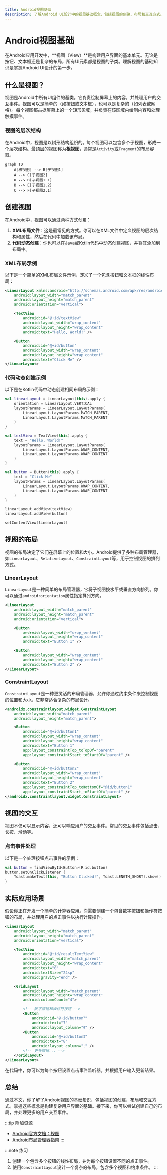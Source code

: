 ```yaml
---
title: Android视图基础
description: 了解Android UI设计中的视图基础概念，包括视图的创建、布局和交互方式。适合初学者学习Android应用开发。
---
```


# Android视图基础

在Android应用开发中，**视图（View）**是构建用户界面的基本单元。无论是按钮、文本框还是复杂的布局，所有UI元素都是视图的子类。理解视图的基础知识是掌握Android UI设计的第一步。

## 什么是视图？

视图是Android中所有UI组件的基类。它负责绘制屏幕上的内容，并处理用户的交互事件。视图可以是简单的（如按钮或文本框），也可以是复杂的（如列表或网格）。每个视图都占据屏幕上的一个矩形区域，并负责在该区域内绘制内容和处理触摸事件。

### 视图的层次结构

在Android中，视图是以树形结构组织的。每个视图可以包含多个子视图，形成一个层次结构。最顶层的视图称为**根视图**，通常是`Activity`或`Fragment`的布局容器。

```mermaid
graph TD
    A[根视图] --> B[子视图1]
    A --> C[子视图2]
    B --> D[子视图1.1]
    B --> E[子视图1.2]
    C --> F[子视图2.1]
```

## 创建视图

在Android中，视图可以通过两种方式创建：

1. **XML布局文件**：这是最常见的方式。你可以在XML文件中定义视图的层次结构和属性，然后在代码中加载该布局。
2. **代码动态创建**：你也可以在Java或Kotlin代码中动态创建视图，并将其添加到布局中。

### XML布局示例

以下是一个简单的XML布局文件示例，定义了一个包含按钮和文本框的线性布局：

```xml
<LinearLayout xmlns:android="http://schemas.android.com/apk/res/android"
    android:layout_width="match_parent"
    android:layout_height="match_parent"
    android:orientation="vertical">

    <TextView
        android:id="@+id/textView"
        android:layout_width="wrap_content"
        android:layout_height="wrap_content"
        android:text="Hello, World!" />

    <Button
        android:id="@+id/button"
        android:layout_width="wrap_content"
        android:layout_height="wrap_content"
        android:text="Click Me" />
</LinearLayout>
```

### 代码动态创建示例

以下是在Kotlin代码中动态创建相同布局的示例：

```kotlin
val linearLayout = LinearLayout(this).apply {
    orientation = LinearLayout.VERTICAL
    layoutParams = LinearLayout.LayoutParams(
        LinearLayout.LayoutParams.MATCH_PARENT,
        LinearLayout.LayoutParams.MATCH_PARENT
    )
}

val textView = TextView(this).apply {
    text = "Hello, World!"
    layoutParams = LinearLayout.LayoutParams(
        LinearLayout.LayoutParams.WRAP_CONTENT,
        LinearLayout.LayoutParams.WRAP_CONTENT
    )
}

val button = Button(this).apply {
    text = "Click Me"
    layoutParams = LinearLayout.LayoutParams(
        LinearLayout.LayoutParams.WRAP_CONTENT,
        LinearLayout.LayoutParams.WRAP_CONTENT
    )
}

linearLayout.addView(textView)
linearLayout.addView(button)

setContentView(linearLayout)
```

## 视图的布局

视图的布局决定了它们在屏幕上的位置和大小。Android提供了多种布局管理器，如`LinearLayout`、`RelativeLayout`、`ConstraintLayout`等，用于控制视图的排列方式。

### LinearLayout

`LinearLayout`是一种简单的布局管理器，它将子视图按水平或垂直方向排列。你可以通过`android:orientation`属性指定排列方向。

```xml
<LinearLayout
    android:layout_width="match_parent"
    android:layout_height="match_parent"
    android:orientation="vertical">

    <Button
        android:layout_width="wrap_content"
        android:layout_height="wrap_content"
        android:text="Button 1" />

    <Button
        android:layout_width="wrap_content"
        android:layout_height="wrap_content"
        android:text="Button 2" />
</LinearLayout>
```

### ConstraintLayout

`ConstraintLayout`是一种更灵活的布局管理器，允许你通过约束条件来控制视图的位置和大小。它非常适合复杂的布局设计。

```xml
<androidx.constraintlayout.widget.ConstraintLayout
    android:layout_width="match_parent"
    android:layout_height="match_parent">

    <Button
        android:id="@+id/button1"
        android:layout_width="wrap_content"
        android:layout_height="wrap_content"
        android:text="Button 1"
        app:layout_constraintTop_toTopOf="parent"
        app:layout_constraintStart_toStartOf="parent" />

    <Button
        android:id="@+id/button2"
        android:layout_width="wrap_content"
        android:layout_height="wrap_content"
        android:text="Button 2"
        app:layout_constraintTop_toBottomOf="@id/button1"
        app:layout_constraintStart_toStartOf="parent" />
</androidx.constraintlayout.widget.ConstraintLayout>
```

## 视图的交互

视图不仅可以显示内容，还可以响应用户的交互事件。常见的交互事件包括点击、长按、滑动等。

### 点击事件处理

以下是一个处理按钮点击事件的示例：

```kotlin
val button = findViewById<Button>(R.id.button)
button.setOnClickListener {
    Toast.makeText(this, "Button Clicked!", Toast.LENGTH_SHORT).show()
}
```

## 实际应用场景

假设你正在开发一个简单的计算器应用。你需要创建一个包含数字按钮和操作符按钮的布局，并处理用户的点击事件以执行计算操作。

```xml
<LinearLayout
    android:layout_width="match_parent"
    android:layout_height="match_parent"
    android:orientation="vertical">

    <TextView
        android:id="@+id/resultTextView"
        android:layout_width="match_parent"
        android:layout_height="wrap_content"
        android:text="0"
        android:textSize="24sp"
        android:gravity="end" />

    <GridLayout
        android:layout_width="match_parent"
        android:layout_height="wrap_content"
        android:columnCount="4">

        <!-- 数字按钮和操作符按钮 -->
        <Button
            android:id="@+id/button7"
            android:text="7"
            android:layout_column="0" />
        <Button
            android:id="@+id/button8"
            android:text="8"
            android:layout_column="1" />
        <!-- 更多按钮... -->
    </GridLayout>
</LinearLayout>
```

在代码中，你可以为每个按钮设置点击事件监听器，并根据用户输入更新结果。

## 总结

通过本文，你了解了Android视图的基础知识，包括视图的创建、布局和交互方式。掌握这些概念是构建复杂用户界面的基础。接下来，你可以尝试创建自己的布局，并处理更多的用户交互事件。

:::tip 附加资源
- [Android官方文档：视图](https://developer.android.com/reference/android/view/View)
- [Android布局管理器指南](https://developer.android.com/guide/topics/ui/declaring-layout)
:::

:::note 练习
1. 创建一个包含多个按钮的线性布局，并为每个按钮设置不同的点击事件。
2. 使用`ConstraintLayout`设计一个复杂的布局，包含多个视图和约束条件。
:::